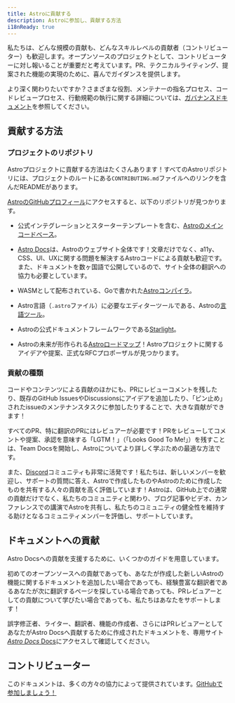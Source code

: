```yaml
---
title: Astroに貢献する
description: Astroに参加し、貢献する方法
i18nReady: true
---
```


私たちは、どんな規模の貢献も、どんなスキルレベルの貢献者（コントリビューター）も歓迎します。オープンソースのプロジェクトとして、コントリビューターに対し報いることが重要だと考えています。PR、テクニカルライティング、提案された機能の実現のために、喜んでガイダンスを提供します。

より深く関わりたいですか？さまざまな役割、メンテナーの指名プロセス、コードレビュープロセス、行動規範の執行に関する詳細については、[ガバナンスドキュメント](https://github.com/withastro/.github/blob/main/GOVERNANCE.md)を参照してください。

## 貢献する方法

### プロジェクトのリポジトリ

Astroプロジェクトに貢献する方法はたくさんあります！すべてのAstroリポジトリには、プロジェクトのルートにある`CONTRIBUTING.md`ファイルへのリンクを含んだREADMEがあります。

[AstroのGitHubプロフィール](https://github.com/withastro)にアクセスすると、以下のリポジトリが見つかります。

- 公式インテグレーションとスターターテンプレートを含む、[Astroのメインコードベース](https://github.com/withastro/astro)。

- [Astro Docs](https://github.com/withastro/docs)は、Astroのウェブサイト全体です！文章だけでなく、a11y、CSS、UI、UXに関する問題を解決するAstroコードによる貢献も歓迎です。また、ドキュメントを数ヶ国語で公開しているので、サイト全体の翻訳への協力も必要としています。

- WASMとして配布されている、Goで書かれた[Astroコンパイラ](https://github.com/withastro/compiler)。

- Astro言語（`.astro`ファイル）に必要なエディターツールである、Astroの[言語ツール](https://github.com/withastro/language-tools)。

- Astroの公式ドキュメントフレームワークである[Starlight](https://github.com/withastro/starlight)。

- Astroの未来が形作られる[Astroロードマップ](https://github.com/withastro/roadmap)！Astroプロジェクトに関するアイデアや提案、正式なRFCプロポーザルが見つかります。

### 貢献の種類

コードやコンテンツによる貢献のほかにも、PRにレビューコメントを残したり、既存のGitHub IssuesやDiscussionsにアイデアを追加したり、「ピン止め」されたissueのメンテナンスタスクに参加したりすることで、大きな貢献ができます！

すべてのPR、特に翻訳のPRにはレビュアーが必要です！PRをレビューしてコメントや提案、承認を意味する「LGTM！」（「Looks Good To Me!」）を残すことは、Team Docsを開始し、Astroについてより詳しく学ぶための最適な方法です。

また、[Discord](https://astro.build/chat)コミュニティも非常に活発です！私たちは、新しいメンバーを歓迎し、サポートの質問に答え、Astroで作成したものやAstroのために作成したものを共有する人々の貢献を高く評価しています！Astroは、GitHub上での通常の貢献だけでなく、私たちのコミュニティと関わり、ブログ記事やビデオ、カンファレンスでの講演でAstroを共有し、私たちのコミュニティの健全性を維持する助けとなるコミュニティメンバーを評価し、サポートしています。

## ドキュメントへの貢献

Astro Docsへの貢献を支援するために、いくつかのガイドを用意しています。

初めてのオープンソースへの貢献であっても、あなたが作成した新しいAstroの機能に関するドキュメントを追加したい場合であっても、経験豊富な翻訳者であるあなたが次に翻訳するページを探している場合であっても、PRレビュアーとしての貢献について学びたい場合であっても、私たちはあなたをサポートします！

誤字修正者、ライター、翻訳者、機能の作成者、さらにはPRレビュアーとしてあなたがAstro Docsへ貢献するために作成されたドキュメントを、専用サイト[*Astro Docs* Docs](https://contribute.docs.astro.build)にアクセスして確認してください。

## コントリビューター

このドキュメントは、多くの方々の協力によって提供されています。[GitHubで参加しましょう！](https://github.com/withastro/docs)

<ContributorList />

